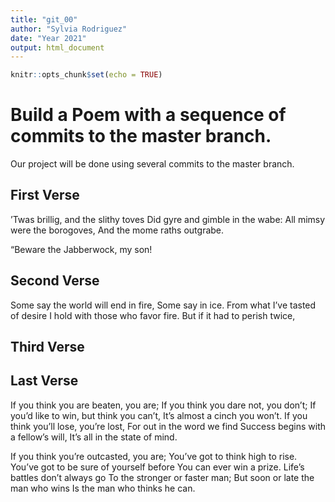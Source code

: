 ```yaml
---
title: "git_00"
author: "Sylvia Rodriguez"
date: "Year 2021"
output: html_document
---
```


```r
knitr::opts_chunk$set(echo = TRUE)
```
# Build a Poem with a sequence of commits to the master branch.
Our project will be done using several commits to the master branch.
<!-- Do not modify or change any text in "!--" bracketed areas such as this --- these are instructions to
you, if you change any of this the git program will notice it and compromise your git merging strategy !-->

## First Verse 
<!--Put the first five lines of a poem by Lewis Carrol in this section!-->

’Twas brillig, and the slithy toves
      Did gyre and gimble in the wabe:
All mimsy were the borogoves,
      And the mome raths outgrabe.

“Beware the Jabberwock, my son!

## Second Verse
<!--Put the first five lines of a poem by Robert Frost here!-->

Some say the world will end in fire, Some say in ice. From what I’ve tasted of desire I hold with those who favor fire. But if it had to perish twice,


## Third Verse
<!--Put the first two verses of The Walrus and the Carpenter here!-->


## Last Verse
<!--Put a short poem of your choice 8-20 lines,here!-->

If you think you are beaten, you are;
If you think you dare not, you don’t;
If you’d like to win, but think you can’t,
It’s almost a cinch you won’t.
If you think you’ll lose, you’re lost,
For out in the word we find
Success begins with a fellow’s will,
It’s all in the state of mind.

If you think you’re outcasted, you are;
You’ve got to think high to rise.
You’ve got to be sure of yourself before
You can ever win a prize.
Life’s battles don’t always go
To the stronger or faster man;
But soon or late the man who wins
Is the man who thinks he can.
